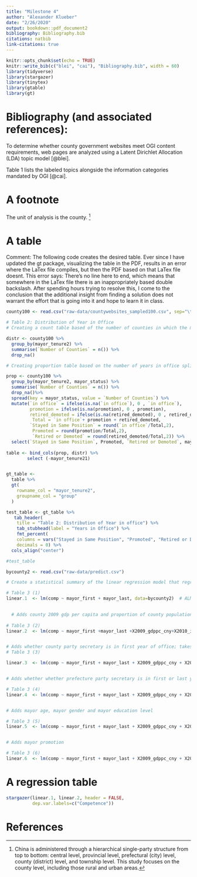 ```yaml
---
title: "Milestone 4"
author: "Alexander Klueber"
date: "2/26/2020"
output: bookdown::pdf_document2
bibliography: Bibliography.bib
citations: natbib
link-citations: true
---
```


```r
knitr::opts_chunk$set(echo = TRUE)
knitr::write_bib(c("blei", "cai"), "Bibliography.bib", width = 60)
library(tidyverse)
library(stargazer)
library(tinytex)
library(gtable)
library(gt)
```
# Bibliography (and associated references):
To determine whether county government websites meet OGI content requirements, web
pages are analyzed using a Latent Dirichlet Allocation (LDA) topic model [@blei].

Table 1 lists the labeled topics alongside the information categories mandated
by OGI [@cai].


# A footnote

The unit of analysis is the county.
^[China is administered through a hierarchical single-party structure from top to bottom: central level, provincial level, prefectural (city) level, county (district) level, and township level. This study focuses on the county level, including those rural and urban areas.]


# A table

Comment:  The following code creates the desired table. Ever since I have updated the gt package, visualizing the table in the PDF, results in an error where the LaTex file compiles, but then the PDF based on that LaTex file doesnt. This error says: There's no line here to end, which means that somewhere in the LaTex file there is an inappropriately based double backslash. After spending hours trying to resolve this, I come to the conclusion that the additional insight from finding a solution does not warrant the effort that is going into it and hope to learn it in class.   


```r
county100 <- read.csv("raw-data/countywebsites_sampled100.csv", sep="\t") 

# Table 2: Distribution of Year in Office
# Creating a count table based of the number of counties in which the mayor has been in office for a certain number of years ( 1- 6 years)

distr <- county100 %>%
  group_by(mayor_tenure2) %>%
  summarise(`Number of Counties` = n()) %>%
  drop_na()

# Creating proportion table based on the number of years in office split by the status the mayor is in

prop <- county100 %>%
  group_by(mayor_tenure2, mayor_status) %>%
  summarise(`Number of Counties` = n()) %>%
  drop_na()%>%
  spread(key = mayor_status, value = `Number of Counties`) %>%
  mutate(`in office` = ifelse(is.na(`in office`), 0 , `in office`),
         promotion = ifelse(is.na(promotion), 0 , promotion),
         retired_demoted = ifelse(is.na(retired_demoted), 0 , retired_demoted),
          Total = `in office`+ promotion + retired_demoted,
         `Stayed in Same Position` = round(`in office`/Total,2),
          Promoted = round(promotion/Total,2),
          `Retired or Demoted` = round(retired_demoted/Total,2)) %>%
  select(`Stayed in Same Position`, Promoted, `Retired or Demoted`, mayor_tenure2)
  
table <- bind_cols(prop, distr) %>%
        select (-mayor_tenure21)


gt_table <- 
  table %>%
  gt(
    rowname_col = "mayor_tenure2",
    groupname_col = "group"
  )

test_table <- gt_table %>%
   tab_header(
    title = "Table 2: Distribution of Year in office") %>%
    tab_stubhead(label = "Years in Office") %>%
    fmt_percent(
    columns = vars("Stayed in Same Position", "Promoted", "Retired or Demoted"),
    decimals = 0) %>%
  cols_align("center")

#test_table

```

```r
bycounty2 <- read.csv("raw-data/predict.csv")

# Create a statistical summary of the linear regression model that regresses a mayor first year or last year binary indicator on  he number of competence metnions on the websites by county

# Table 3 (1)
linear.1  <- lm(comp ~ mayor_first + mayor_last, data=bycounty2)  # ALMOST: mayo first yr more compolence

  
  # Adds county 2009 gdp per capita and proportion of county population over the age of 15 who are illiterate and number of county resident employed in information production, wholesale and retail from the 2010 census and total links found from root url of countyurl and 2009 provincial level expenditure on culture and media multiplied by the ratio of county GDP to province GDP
  
# Table 3 (2)
linear.2  <- lm(comp ~ mayor_first +mayor_last +X2009_gdppc_cny+X2010_illiterateprop+itemploy + linksall+ county_mediaexp, data=bycounty2)


# Adds whether county party secretary is in first year of office; takes on value of 1 if sec_2011 = 1, 0 otherwise and whether county party secretary is in last year of office; takes on value of 1 if sec_2011 = 1, 0 otherwise
# Table 3 (3)

linear.3  <- lm(comp ~ mayor_first + mayor_last + X2009_gdppc_cny + X2010_illiterateprop+itemploy + linksall+ county_mediaexp + sec_first + sec_last, data=bycounty2)


# Adds whether whether prefecture party secretary is in first or last year of office; takes on value of 1 if pref_ps_2011 = 1, 0 otherwise and evel of education of the prefecture party secretary at the end of formal schooling (not education while a government official); 6 = Doctoral degree; 5 = Master's degree; 4 = Bachelor's degree; 3 = degree from junior college; 2 = high school, 1 = lower than junior college and gdp per capita of the prefecture in 2010 

# Table 3 (4)
linear.4  <- lm(comp ~ mayor_first + mayor_last + X2009_gdppc_cny + X2010_illiterateprop+itemploy + linksall+ county_mediaexp + sec_first + sec_last + pref_ps_first + pref_ps_last + pref_ps_edulevel + pref_2010_gdppc, data=bycounty2)


# Adds mayor age, mayor gender and mayor education level

# Table 3 (5)
linear.5  <- lm(comp ~ mayor_first + mayor_last + X2009_gdppc_cny + X2010_illiterateprop+itemploy + linksall+ county_mediaexp + sec_first + sec_last + pref_ps_first + pref_ps_last + pref_ps_edulevel + pref_2010_gdppc + mayor_age + mayor_gender + mayor_edulevel, data=bycounty2)


# Adds mayor promotion

# Table 3 (6)
linear.6  <- lm(comp ~ mayor_first + mayor_last + X2009_gdppc_cny + X2010_illiterateprop+itemploy + linksall+ county_mediaexp + sec_first + sec_last + pref_ps_first + pref_ps_last + pref_ps_edulevel + pref_2010_gdppc + mayor_age + mayor_gender + mayor_edulevel+ mayor_promote, data=bycounty2)

```


# A regression table
```r
stargazer(linear.1, linear.2, header = FALSE,
          dep.var.labels=c("Competence"))
```

# References
